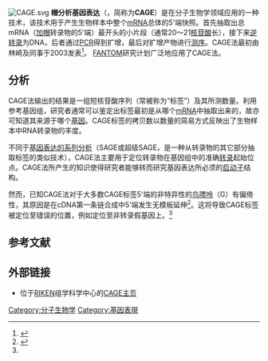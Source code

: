 [[File:CAGE.svg|thumb]]
'''帽分析基因表达'''（{{lang-en|Cap analysis gene expression}}，简称为'''CAGE'''）是在分子生物学领域应用的一种技术，该技术用于产生生物样本中整个[[mRNA|mRNA]]总体的5'端快照。首先抽取出总mRNA（[[5'端帽|加帽]]转录物的5'端）最开头的小片段（通常20～21[[核苷酸|核苷酸]]长），接下来[[逆转录|逆转录]]为DNA，后者通过[[聚合酶链式反应|PCR]]得到扩增，最后对扩增产物进行[[DNA测序|测序]]。CAGE法最初由林崎及同事于2003发表<ref name="Shiraki-2003">{{cite journal | journal=Proc Natl Acad Sci U S A. | date=2003-12-23 | volume=100 | issue=26 | pages=15776–81 | pmid=14663149 | doi=10.1073/pnas.2136655100 | url=http://www.pnas.org/content/100/26/15776 | title=Cap analysis gene expression for high-throughput analysis of transcriptional starting point and identification of promoter usage | pmc=307644 | access-date=2013-07-07 | archive-date=2013-12-22 | archive-url=https://web.archive.org/web/20131222194524/http://www.pnas.org/content/100/26/15776 | dead-url=no }}</ref>。
[[FANTOM|FANTOM]]研究计划广泛地应用了CAGE法。

==分析==
CAGE法输出的结果是一组短核苷酸序列（常被称为“标签”）及其所测数量。利用参考基因组，研究者通常可以鉴定出标签最初是从哪个[[mRNA|mRNA]]中抽取出来的，故亦可知道其来源于哪个[[基因|基因]]。CAGE标签的拷贝数以数量的简易方式反映出了生物样本中RNA转录物的丰度。

不同于[[基因表达的系列分析|基因表达的系列分析]]（SAGE或超级SAGE，是一种从转录物的其它部分抽取标签的类似技术），CAGE法主要用于定位转录物在基因组中的准确[[转录|转录]]起始位点。CAGE法所产生的知识使得研究者能够转而研究基因表达所必须的[[启动子|启动子]]结构。

然而，已知CAGE法对于大多数CAGE标签5'端的非特异性的[[鸟嘌呤|鸟嘌呤]]（G）有偏倚性，其原因是在cDNA第一条链合成中5'端发生无模板延伸<ref name="Zhao2011">{{cite journal|last1= Zhao|first1= Xiaobei|year= 2011|title= Systematic Clustering of Transcription Start Site Landscapes|journal= PLoS ONE|volume= 6|issue= 8|pages= e23409|publisher= Public Library of Science|doi= 10.1371/journal.pone.0023409|url= http://www.plosone.org/article/info%3Adoi%2F10.1371%2Fjournal.pone.0023409|accessdate= 2011-08-24|archive-date= 2012-06-09|archive-url= https://web.archive.org/web/20120609025152/http://www.plosone.org/article/info%3Adoi%2F10.1371%2Fjournal.pone.0023409|dead-url= no}}</ref>。这将导致CAGE标签被定位至错误的位置，例如定位至非转录假基因上。<ref name="Zhao2011" />

==参考文献==
<references />

==外部链接==
* 位于[[RIKEN|RIKEN]]组学科学中心的[https://web.archive.org/web/20110301224715/http://www.osc.riken.jp/english/activity/cage/ CAGE主页]

[[Category:分子生物学|Category:分子生物学]]
[[Category:基因表現|Category:基因表現]]
